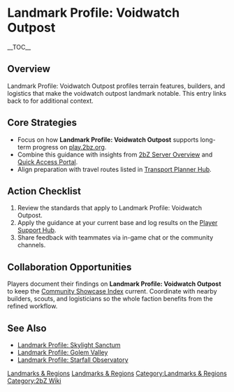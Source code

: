 {{Short description|Landmark Profile: Voidwatch Outpost profiles terrain features, builders, and logistics that make the voidwatch outpost landmark notable}}
= Landmark Profile: Voidwatch Outpost =
{{2bZ Navbox}}
__TOC__

== Overview ==
Landmark Profile: Voidwatch Outpost profiles terrain features, builders, and logistics
that make the voidwatch outpost landmark notable. This entry links back to
[[Category:Landmarks & Regions|Landmarks & Regions]] for additional context.

== Core Strategies ==
* Focus on how '''Landmark Profile: Voidwatch Outpost''' supports long-term progress on [[play.2bz.org]].
* Combine this guidance with insights from [[2bZ Server Overview]] and [[Quick Access Portal]].
* Align preparation with travel routes listed in [[Transport Planner Hub]].

== Action Checklist ==
# Review the [[Category:Landmarks & Regions|Landmarks & Regions]] standards that apply to Landmark Profile: Voidwatch Outpost.
# Apply the guidance at your current base and log results on the [[Player Support Hub]].
# Share feedback with teammates via in-game chat or the community channels.

== Collaboration Opportunities ==
Players document their findings on '''Landmark Profile: Voidwatch Outpost''' to keep the
[[Community Showcase Index]] current. Coordinate with nearby builders, scouts, and
logisticians so the whole faction benefits from the refined workflow.

== See Also ==
* [[Landmark Profile: Skylight Sanctum]]
* [[Landmark Profile: Golem Valley]]
* [[Landmark Profile: Starfall Observatory]]

[[Category:Landmarks & Regions]]
[[Category:2bZ Wiki]]
